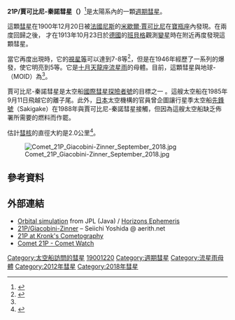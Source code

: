 {{Infobox Comet
| name=21P/賈可比尼-秦諾彗星
| image=[[File:Comet_21P_Giacobini-Zinner.jpg|250px]]
| discoverer=[[米歇爾·賈可比尼|米歇爾·賈可比尼]]和[[安斯特·秦諾|安斯特·秦諾]]
| discovery_date= 1900年12月20日
| designations=1900 III; P/1900 Y1; 1913 V;<br/> P/1913 U1; 1926 VI; 1933 III;<br/> 1940 I; 1946 V; 1959 VIII;<br/> 1966 I; 1972 VI; 1979 III;<br/> 1985 XIII; 1992 IX
| epoch=2018年3月23日
| Earth_moid = {{Convert|0.035|AU|km|abbr=on}}<ref name=jpldata/>
| semimajor=3.498 [[天文單位|AU]]
| perihelion=1.013 AU
| aphelion=5.984 AU
| eccentricity=0.710
| period=6.621 [[儒略年|a]]
| inclination= 31.9980°
| last_p= 2018年9月10日<ref name=jpldata/><br />2012年2月11日<br />2005年7月2日
| next_p=2025年3月25日<ref name=MPC>{{mpc|21p}}</ref><ref name=" NK 3679">{{cite web
  |date= 2018-09-08
  |title= 21P/Giacobini-Zinner   (NK 3679)
  |publisher= OAA Computing and Minor Planet Sections
  |author= Syuichi Nakano
  |author-link= Syuichi Nakano
  |url= http://www.oaa.gr.jp/~oaacs/nk/nk3679.htm
  |accessdate= 2018-09-08
  |archive-date= 2018-10-15
  |archive-url= https://web.archive.org/web/20181015002847/http://www.oaa.gr.jp/~oaacs/nk/nk3679.htm
  |dead-url= no
  }}</ref>
| dimensions=2 km<ref name=jpldata/>
}}

'''21P/賈可比尼-秦諾彗星（{{lang|en|Comet Giacobini-Zinner}}）'''<ref>{{Cite web |url=http://skqs.lib.ntnu.edu.tw/science/home/page.asp?peri=192&order=13 |title=譯名出自《科學月刊 192期 外太空的第三類接觸，作者：何丹曦·劉康克》 |access-date=2018-10-14 |archive-date=2018-10-14 |archive-url=https://web.archive.org/web/20181014204125/http://skqs.lib.ntnu.edu.tw/science/home/page.asp?peri=192&order=13 |dead-url=no }}</ref>是太陽系內的一顆[[週期彗星|週期彗星]]。

這顆[[彗星|彗星]]在1900年12月20日被[[法國|法國]][[尼斯|尼斯]]的[[米歇爾·賈可比尼|米歇爾·賈可比尼]]在[[寶瓶座|寶瓶座]]內發現。在兩度回歸之後， {{link-en|安斯特·秦諾| Ernst Zinner}}才在1913年10月23日於[[德國|德國]]的[[班貝格|班貝格]]觀測[[變星|變星]]時在{{link-en|盾牌座β| Beta Scuti}}附近再度發現這顆彗星。

當它再度出現時，它的[[視星等|視星等]]可以達到7-8等<ref>{{cite news |last1=King |first1=Bob |title=Comet 21P/Giacobini-Zinner Shines in September - Sky & Telescope |url=https://www.skyandtelescope.com/observing/comet-21p-giacobini-zinner-shines-in-september/ |accessdate=15 September 2018 |work=Sky & Telescope |date=29 August 2018 |archive-date=2019-12-18 |archive-url=https://web.archive.org/web/20191218082944/https://www.skyandtelescope.com/observing/comet-21p-giacobini-zinner-shines-in-september/ |dead-url=no }}</ref>，但是在1946年經歷了一系列的爆發，使它明亮到5等。它是[[十月天龍座流星雨|十月天龍座流星雨]]的母體。目前，這顆彗星與地球-{{link-en|最小交會距離|Minimum orbit intersection distance}}（MOID）為{{convert|0.035|AU|km mi|abbr=on|lk=on}}<ref name=jpldata/>。

賈可比尼-秦諾彗星是太空船[[國際彗星探險者號|國際彗星探險者號]]的目標之一 。這艘太空船在1985年9月11日飛越它的離子尾。此外，[[日本|日本]]太空機構的官員曾企圖讓行星季太空船[[先鋒號|先鋒號]]（Sakigake）在1988年與賈可比尼-秦諾彗星接觸，但因為這艘太空船缺乏佈署所需要的燃料而作罷。

估計[[彗核|彗核]]的直徑大約是2.0公里<ref name=jpldata>{{cite web
  |type=last observation:2013-04-01
  |title=JPL Small-Body Database Browser: 21P/Giacobini–Zinner
  |url=http://ssd.jpl.nasa.gov/sbdb.cgi?sstr=21P;cad=1
  |publisher=[[Jet_Propulsion_Laboratory|Jet Propulsion Laboratory]]
  |accessdate=2016-01-10}}</ref>。

[[File:Comet_21P_Giacobini-Zinner_September_2018.jpg|thumb]]

== 參考資料 ==
{{Reflist}}

== 外部連結 ==
* [http://ssd.jpl.nasa.gov/sbdb.cgi?sstr=21P;orb=1 Orbital simulation] {{Wayback|url=http://ssd.jpl.nasa.gov/sbdb.cgi?sstr=21P;orb=1 |date=20210303032647 }} from JPL (Java) / [http://ssd.jpl.nasa.gov/horizons.cgi?find_body=1&body_group=sb&sstr=21P Horizons Ephemeris] {{Wayback|url=http://ssd.jpl.nasa.gov/horizons.cgi?find_body=1&body_group=sb&sstr=21P |date=20210328045946 }}
* [http://www.aerith.net/comet/catalog/0021P/index.html 21P/Giacobini-Zinner] {{Wayback|url=http://www.aerith.net/comet/catalog/0021P/index.html |date=20210111135010 }} – Seiichi Yoshida @ aerith.net
* [http://cometography.com/pcomets/021p.html 21P at Kronk's Cometography] {{Wayback|url=http://cometography.com/pcomets/021p.html |date=20101215111321 }}
* [http://www.cometwatch.co.uk/comet-21p/ Comet 21P - Comet Watch] {{Wayback|url=http://www.cometwatch.co.uk/comet-21p/ |date=20210506121758 }}
{{彗星}}
{{PeriodicComets Navigator|20D/韋士伐彗星|22P/卡普夫彗星}}

{{DEFAULTSORT:Giacobini-Zinner, P021}}
[[Category:太空船訪問的彗星|Category:太空船訪問的彗星]]
[[Category:1900年發現的天體|19001220]]
[[Category:週期彗星|Category:週期彗星]]
[[Category:流星雨母體|Category:流星雨母體]]
[[Category:2012年彗星|Category:2012年彗星]]
[[Category:2018年彗星|Category:2018年彗星]]